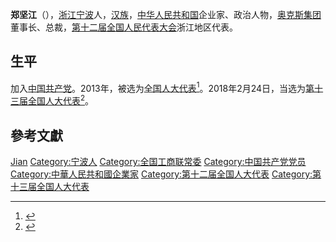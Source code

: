 '''郑坚江'''（{{bd|1961年||}}），[[浙江|浙江]][[宁波|宁波]]人，[[汉族|汉族]]，[[中华人民共和国|中华人民共和国]]企业家、政治人物，[[奥克斯集团|奥克斯集团]]董事长、总裁，[[第十二届全国人民代表大会|第十二届全国人民代表大会]]浙江地区代表。

== 生平 ==
加入[[中国共产党|中国共产党]]。2013年，被选为[[全国人大代表|全国人大代表]]<ref>{{cite news|title=全国人大代表信息-郑坚江|url=http://210.82.31.1:8084/delegate/viewDelegate.action?dbid=120888|accessdate=2013-03-28|newspaper=全国人大网|archive-url=https://web.archive.org/web/20160306052015/http://www.npc.gov.cn/delegate/viewDelegate.action?dbid=120888|archive-date=2016-03-06|dead-url=yes}}</ref>。2018年2月24日，当选为[[第十三届全国人大代表|第十三届全国人大代表]]<ref>{{Cite web|title=（受权发布）中华人民共和国第十三届全国人民代表大会代表名单-中新网|url=http://www.chinanews.com/gn/2018/02-25/8453959.shtml|accessdate=2021-02-13|work=中新网|archive-date=2018-02-27|archive-url=https://web.archive.org/web/20180227031724/http://www.chinanews.com/gn/2018/02-25/8453959.shtml|dead-url=no}}</ref>。

== 參考文獻 ==
{{reflist}}

{{中华全国工商业联合会第十一届执行委员会}}

{{Authority control}}

{{DEFAULTSORT:Zheng郑}}
[[Category:郑姓|Jian]]
[[Category:宁波人|Category:宁波人]]
[[Category:全国工商联常委|Category:全国工商联常委]]
[[Category:中国共产党党员|Category:中国共产党党员]]
[[Category:中華人民共和國企業家|Category:中華人民共和國企業家]]
[[Category:第十二届全国人大代表|Category:第十二届全国人大代表]]
[[Category:第十三届全国人大代表|Category:第十三届全国人大代表]]


{{中国政治人物小作品}}